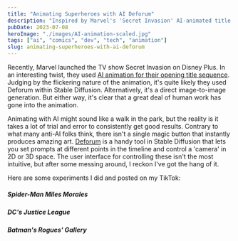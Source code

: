```yaml
---
title: "Animating Superheroes with AI Deforum"
description: "Inspired by Marvel's 'Secret Invasion' AI-animated title sequence, I explore the process of creating animations with Deforum in Stable Diffusion, sharing my own superhero-themed experiments."
pubDate: 2023-07-08
heroImage: "./images/AI-animation-scaled.jpg"
tags: ["ai", "comics", "dev", "tech", "animation"]
slug: animating-superheroes-with-ai-deforum
---
```



Recently, Marvel launched the TV show Secret Invasion on Disney Plus. In an interesting twist, they used [AI animation for their opening title sequence](https://www.youtube.com/watch?v=zm3GtYvXasQ). Judging by the flickering nature of the animation, it's quite likely they used Deforum within Stable Diffusion. Alternatively, it's a direct image-to-image generation. But either way, it's clear that a great deal of human work has gone into the animation.

Animating with AI might sound like a walk in the park, but the reality is it takes a lot of trial and error to consistently get good results. Contrary to what many anti-AI folks think, there isn't a single magic button that instantly produces amazing art. [Deforum](https://github.com/deforum-art/deforum-stable-diffusion) is a handy tool in Stable Diffusion that lets you set prompts at different points in the timeline and control a 'camera' in 2D or 3D space. The user interface for controlling these isn't the most intuitive, but after some messing around, I reckon I've got the hang of it.

Here are some experiments I did and posted on my TikTok:

##### Spider-Man Miles Morales

<LinkPreview id="https://www.tiktok.com/@hash.milhan/video/7247979837724445978" />

##### DC's Justice League

<LinkPreview id="https://www.tiktok.com/@hash.milhan/video/7247622585431641370" />

##### Batman's Rogues' Gallery

<LinkPreview id="https://www.tiktok.com/@hash.milhan/video/7248396762073845018" />
